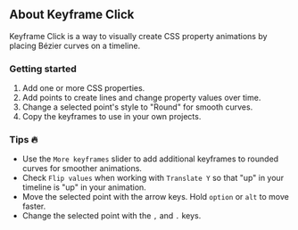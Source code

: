## About Keyframe Click

Keyframe Click is a way to visually create CSS property animations by placing Bézier curves on a
timeline.

### Getting started

1. Add one or more CSS properties.
2. Add points to create lines and change property values over time.
3. Change a selected point's style to "Round" for smooth curves.
4. Copy the keyframes to use in your own projects.

### Tips 🔥

- Use the `More keyframes` slider to add additional keyframes to rounded curves for smoother
  animations.
- Check `Flip values` when working with `Translate Y` so that "up" in your timeline is "up" in your
  animation.
- Move the selected point with the arrow keys. Hold `option` or `alt` to move faster.
- Change the selected point with the `,` and `.` keys.
